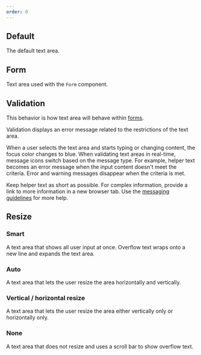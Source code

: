 ```yaml
---
order: 0
---
```



## Default

The default text area.

<Example Component={TextareaDefault} packageName="@atlaskit/textarea" />

## Form

Text area used with the `Form` component.

<Example Component={TextareaForm} packageName="@atlaskit/textarea" />

## Validation

This behavior is how text area will behave within [forms](/patterns/forms).

Validation displays an error message related to the restrictions of the text area. 

When a user selects the text area and starts typing or changing content, the focus color changes to blue. When validating text areas in real-time, message icons switch based on the message type. For example, helper text becomes an error message when the input content doesn't meet the criteria. Error and warning messages disappear when the criteria is met.

Keep helper text as short as possible. For complex information, provide a link to more information in a new browser tab. Use the [messaging guidelines](/content/messaging-guidelines) for more help. 

<Example Component={TextareaValidation} packageName="@atlaskit/textarea" />

## Resize

### Smart

A text area that shows all user input at once. Overflow text wraps onto a new line and expands the text area. 

### Auto

A text area that lets the user resize the area horizontally and vertically.

### Vertical / horizontal resize

A text area that lets the user resize the area either vertically only or horizontally only.

### None

A text area that does not resize and uses a scroll bar to show overflow text.

<Example Component={TextareaResize} packageName="@atlaskit/textarea" />
